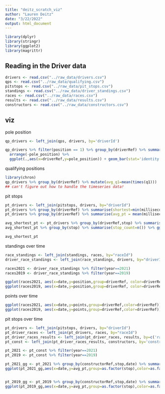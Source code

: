 ```yaml
---
title: "deitz_scratch_viz"
author: "Lauren Deitz"
date: "3/22/2022"
output: html_document
---
```


```r
library(dplyr)
library(stringr)
library(ggplot2)
library(magrittr)
```

## Reading in the Driver data

```r
drivers <- read.csv("../raw_data/drivers.csv")
qps <- read.csv("../raw_data/qualifying.csv")
pitstops <- read.csv("../raw_data/pit_stops.csv")
standings <- read.csv("../raw_data/driver_standings.csv")
races <- read.csv("../raw_data/races.csv")
results <- read.csv("../raw_data/results.csv")
constructors <- read.csv("../raw_data/constructors.csv")

```

## viz

pole position
```r
qp_drivers <- left_join(qps, drivers, by='driverId')

qp_drivers %>% filter(position == 1) %>% group_by(driverRef) %>% summarise(pole_position=n()) %>% 
  arrange(-pole_position) %>% 
  ggplot(.,aes(x=driverRef,y=pole_position)) + geom_bar(stat='identity') + coord_flip()
```
qualifying positions

```r
library(chron)
qp_drivers %>% group_by(driverRef) %>% mutate(avg_q1=mean(times(q1)))
## can't figure out how to handle the timeseries data!

```

pit stops
```r
pt_drivers <- left_join(pitstops, drivers, by="driverId")
pt_drivers %>% group_by(driverRef) %>% summarise(shortest=min(milliseconds)) %>% arrange(shortest)
pt_drivers %>% group_by(driverRef) %>% summarise(avg_pt = mean(milliseconds)) %>% arrange(avg_pt)

avg_shortest_pt <- pt_drivers %>% group_by(driverRef,stop) %>% summarise(avg_pt = mean(milliseconds)) %>% arrange(driverRef,avg_pt) %>% mutate(pt_rank=row_number(avg_pt)) %>% filter(pt_rank==1)
avg_shortest_pt %>% group_by(stop) %>% summarise(stop_count=n()) %>% ggplot(.,aes(x=stop,y=stop_count)) + geom_bar(stat='identity') + ggtitle('Shortest pit stop on average by driver')

avg_shortest_pt
```

standings over time
```r
race_standings <- left_join(standings, races, by="raceId")
driver_race_standings <- left_join(race_standings, drivers, by="driverId")

races2021 <- driver_race_standings %>% filter(year==2021)
races2019 <- driver_race_standings %>% filter(year==2019)

ggplot(races2021, aes(x=date,y=position,group=driverRef, color=driverRef)) + geom_line() + coord_flip() + ggtitle("2021")
ggplot(races2019, aes(x=date,y=position,group=driverRef, color=driverRef)) + geom_line() + coord_flip() + ggtitle("2019")

```

points over time
```r
ggplot(races2021, aes(x=date,y=points,group=driverRef,color=driverRef)) + geom_point() + geom_smooth(se=FALSE) + coord_flip() + ggtitle("2021")
ggplot(races2019, aes(x=date,y=points,group=driverRef,color=driverRef)) + geom_point() + geom_smooth(se=FALSE) + coord_flip() + ggtitle("2019")

```

pit stops over time
```r
pt_drivers <- left_join(pitstops, drivers, by="driverId")
pt_driver_races <- left_join(pt_drivers, races, by="raceId")
pt_driver_races_results <- left_join(pt_driver_races, results, by=c('raceId', 'driverId'))
pt_const <- left_join(pt_driver_races_results, constructors, by='constructorId')

pt_2021 <- pt_const %>% filter(year==2021)
pt_2019 <- pt_const %>% filter(year==2019)

pt_2021_gg <- pt_2021 %>% group_by(constructorRef,stop,date) %>% summarise(avg_pt=median(milliseconds.x)) %>% arrange(constructorRef,date) %>% filter(stop<4)
ggplot(pt_2021_gg,aes(x=date,y=avg_pt,group=as.factor(stop),color=as.factor(stop))) + geom_line() + facet_grid(constructorRef~.) + ggtitle("2021") + theme(axis.text.x = element_text(angle = 90))


pt_2019_gg <- pt_2019 %>% group_by(constructorRef,stop,date) %>% summarise(avg_pt=median(milliseconds.x)) %>% arrange(constructorRef,date) %>% filter(stop<4)
ggplot(pt_2019_gg,aes(x=date,y=avg_pt,group=as.factor(stop),color=as.factor(stop))) + geom_line() + facet_grid(constructorRef~.) + ggtitle("2019")
```

